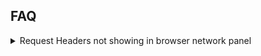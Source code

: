 
<Content />

## FAQ

<details>
  <summary>Request Headers not showing in browser network panel</summary>
  <div>
    Due to technical constraints, request headers modified using Requestly won't show up in the browser network panel. <b>But the headers actually received by the server are modified.</b><br/>
    You can see the modified headers sent to the server in the Desktop App `Network Traffic` Section.
  </div>
</details>

